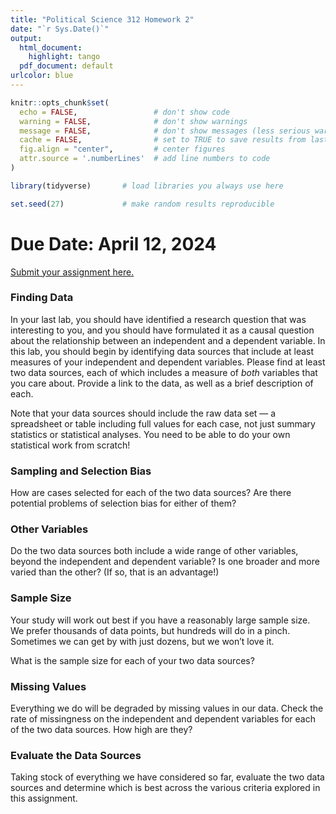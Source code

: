 ```yaml
---
title: "Political Science 312 Homework 2"
date: "`r Sys.Date()`"
output:
  html_document:
    highlight: tango
  pdf_document: default
urlcolor: blue
---
```


```r
knitr::opts_chunk$set(
  echo = FALSE,                 # don't show code
  warning = FALSE,              # don't show warnings
  message = FALSE,              # don't show messages (less serious warnings)
  cache = FALSE,                # set to TRUE to save results from last compilation
  fig.align = "center",         # center figures
  attr.source = '.numberLines'  # add line numbers to code
)

library(tidyverse)       # load libraries you always use here

set.seed(27)             # make random results reproducible
```

# Due Date: April 12, 2024

[Submit your assignment here.](https://canvas.northwestern.edu/courses/209958/assignments/1381421)

### Finding Data

In your last lab, you should have identified a research question that was interesting to you, and you should have formulated it as a causal question about the relationship between an independent and a dependent variable. In this lab, you should begin by identifying data sources that include at least measures of your independent and dependent variables. Please find at least two data sources, each of which includes a measure of *both* variables that you care about. Provide a link to the data, as well as a brief description of each.

Note that your data sources should include the raw data set --- a spreadsheet or table including full values for each case, not just summary statistics or statistical analyses. You need to be able to do your own statistical work from scratch!

### Sampling and Selection Bias

How are cases selected for each of the two data sources? Are there potential problems of selection bias for either of them? 

### Other Variables

Do the two data sources both include a wide range of other variables, beyond the independent and dependent variable? Is one broader and more varied than the other? (If so, that is an advantage!)

### Sample Size

Your study will work out best if you have a reasonably large sample size. We prefer thousands of data points, but hundreds will do in a pinch. Sometimes we can get by with just dozens, but we won't love it.

What is the sample size for each of your two data sources?

### Missing Values

Everything we do will be degraded by missing values in our data. Check the rate of missingness on the independent and dependent variables for each of the two data sources. How high are they?

### Evaluate the Data Sources

Taking stock of everything we have considered so far, evaluate the two data sources and determine which is best across the various criteria explored in this assignment. 